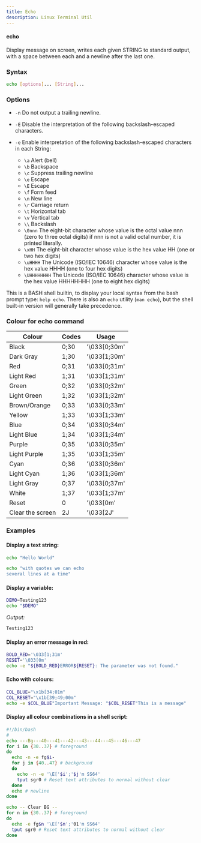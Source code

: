 ```yaml
---
title: Echo
description: Linux Terminal Util
---
```

#### echo

Display message on screen, writes each given STRING to standard output, with a space between each and a newline after the last one.

### Syntax
```bash
echo [options]... [String]...
```

### Options

- `-n` Do not output a trailing newline.
- `-E` Disable the interpretation of the following backslash-escaped characters.
- `-e` Enable interpretation of the following backslash-escaped characters in each String:

   - `\a` Alert (bell)
   - `\b` Backspace
   - `\c` Suppress trailing newline
   - `\e` Escape
   - `\E` Escape 
   - `\f` Form feed
   - `\n` New line
   - `\r` Carriage return
   - `\t` Horizontal tab
   - `\v` Vertical tab
   - `\\` Backslash
   - `\0nnn` The eight-bit character whose value is the octal value nnn (zero to three octal digits) if nnn is not a valid octal number, it is printed literally.
   - `\xHH` The eight-bit character whose value is the hex value HH (one or two hex digits)
   - `\uHHHH` The Unicode (ISO/IEC 10646) character whose value is the hex value HHHH (one to four hex digits)
   - `\UHHHHHHHH` The Unicode (ISO/IEC 10646) character whose value is the hex value HHHHHHHH (one to eight hex digits)

This is a BASH shell builtin, to display your local syntax from the bash prompt type: `help echo`. There is also an `echo` utility (`man echo`), but the shell built-in version will generally take precedence.

### Colour for echo command

| Colour           | Codes   | Usage                  |
|------------------|---------|------------------------|
| Black            | 0;30    | '\033[0;30m'           |
| Dark Gray        | 1;30    | '\033[1;30m'           |
| Red              | 0;31    | '\033[0;31m'           |
| Light Red        | 1;31    | '\033[1;31m'           |
| Green            | 0;32    | '\033[0;32m'           |
| Light Green      | 1;32    | '\033[1;32m'           |
| Brown/Orange     | 0;33    | '\033[0;33m'           |
| Yellow           | 1;33    | '\033[1;33m'           |
| Blue             | 0;34    | '\033[0;34m'           |
| Light Blue       | 1;34    | '\033[1;34m'           |
| Purple           | 0;35    | '\033[0;35m'           |
| Light Purple     | 1;35    | '\033[1;35m'           |
| Cyan             | 0;36    | '\033[0;36m'           |
| Light Cyan       | 1;36    | '\033[1;36m'           |
| Light Gray       | 0;37    | '\033[0;37m'           |
| White            | 1;37    | '\033[1;37m'           |
| Reset            | 0       | '\033[0m'              |
| Clear the screen | 2J      | '\033[2J'              |

### Examples

#### Display a text string:
```bash
echo "Hello World"
```
```bash
echo "with quotes we can echo
several lines at a time"
```

#### Display a variable:
```bash
DEMO=Testing123
echo "$DEMO"
```
_Output:_
```bash
Testing123
```

#### Display an error message in red:
```bash
BOLD_RED='\033[1;31m'
RESET='\033[0m'
echo -e "${BOLD_RED}ERROR${RESET}: The parameter was not found."
```

#### Echo with colours:
```bash
COL_BLUE="\x1b[34;01m"
COL_RESET="\x1b[39;49;00m"
echo -e $COL_BLUE"Important Message: "$COL_RESET"This is a message"
```

#### Display all colour combinations in a shell script:

```bash
#!/bin/bash
#
echo ---Bg---40---41---42---43---44---45---46---47
for i in {30..37} # foreground
do
  echo -n -e fg$i- 
  for j in {40..47} # background
  do
    echo -n -e '\E['$i';'$j'm SS64'
    tput sgr0 # Reset text attributes to normal without clear
  done
  echo # newline
done

echo -- Clear BG --
for n in {30..37} # foreground
do
  echo -e fg$n '\E['$n';'01'm SS64'
  tput sgr0 # Reset text attributes to normal without clear
done
```